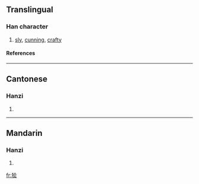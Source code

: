 {{see|獪}}

==Translingual==
===Han character===
{{Han char|rn=94|rad=犬|as=06|sn=9|four=|canj=大竹人一戈 (KHOMI)}}
# [[sly]], [[cunning]], [[crafty]]
====References====
{{Han ref|kx=0711.101|hdz=21345.010|uh=72EF|ud=29423}}

----
==Cantonese==
===Hanzi===
{{yue-hanzi|jyut=|y=kui2}}
# {{defn|Cantonese}}

----
==Mandarin==
===Hanzi===
{{cmn-hanzi|tra=獪|pin=[[huá]] ([[hua2]])|wg=hua<sup>2</sup>}}
# {{defn|Mandarin}}

[[fr:狯]]